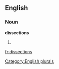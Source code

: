 
==English==

===Noun===
'''dissections'''

# {{plural of|[[dissection]]}}

[[Category:English plurals]]

[[fr:dissections]]